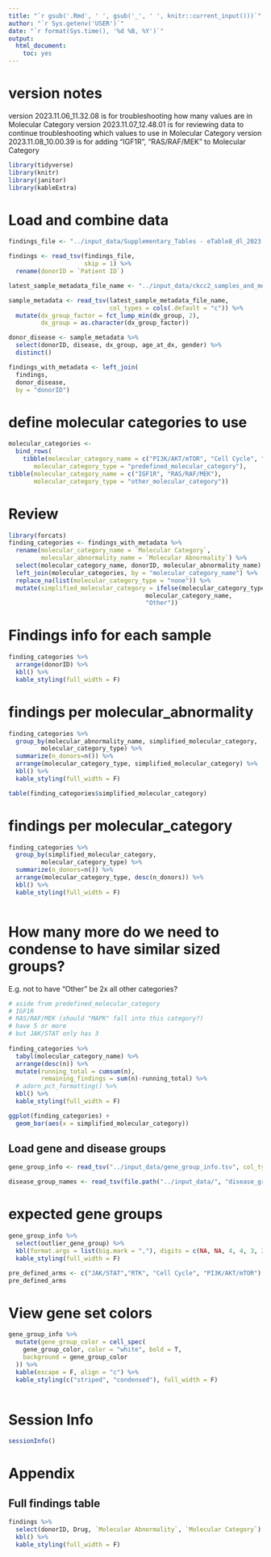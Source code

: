 ```yaml
---
title: "`r gsub('.Rmd', ' ', gsub('_', ' ', knitr::current_input()))`"
author: "`r Sys.getenv('USER')`"
date: "`r format(Sys.time(), '%d %B, %Y')`"
output:
  html_document:
    toc: yes
---
```

  
# version notes

version 2023.11.06_11.32.08 is for troubleshooting how many values are in Molecular Category
version 2023.11.07_12.48.01 is for reviewing data to continue troubleshooting which values to use in Molecular Category
version 2023.11.08_10.00.39 is for adding "IGF1R", "RAS/RAF/MEK" to Molecular Category

```r

library(tidyverse)
library(knitr)
library(janitor)
library(kableExtra)
```


# Load and combine data
```r


findings_file <- "../input_data/Supplementary_Tables - eTable8_dl_2023.11.06_11.03.03.tsv"

findings <- read_tsv(findings_file,
                     skip = 1) %>%
  rename(donorID = `Patient ID`)

```


```r

latest_sample_metadata_file_name <- "../input_data/ckcc2_samples_and_metadata_from_redcap_2023.10.24_13.26.34.tsv"

sample_metadata <- read_tsv(latest_sample_metadata_file_name,
                            col_types = cols(.default = "c")) %>%
  mutate(dx_group_factor = fct_lump_min(dx_group, 2),
         dx_group = as.character(dx_group_factor))

donor_disease <- sample_metadata %>%
  select(donorID, disease, dx_group, age_at_dx, gender) %>%
  distinct() 

```




```r

findings_with_metadata <- left_join(
  findings,
  donor_disease,
  by = "donorID")

```

# define molecular categories to use
```r

molecular_categories <- 
  bind_rows(
    tibble(molecular_category_name = c("PI3K/AKT/mTOR", "Cell Cycle", "RTK", "JAK/STAT"),
       molecular_category_type = "predefined_molecular_category"),
tibble(molecular_category_name = c("IGF1R", "RAS/RAF/MEK"),
       molecular_category_type = "other_molecular_category"))
```


# Review 
```r


library(forcats)
finding_categories <- findings_with_metadata %>%
  rename(molecular_category_name = `Molecular Category`,
         molecular_abnormality_name = `Molecular Abnormality`) %>%
  select(molecular_category_name, donorID, molecular_abnormality_name) %>%
  left_join(molecular_categories, by = "molecular_category_name") %>%
  replace_na(list(molecular_category_type = "none")) %>%
  mutate(simplified_molecular_category = ifelse(molecular_category_type != "none",
                                      molecular_category_name,
                                      "Other"))

```

# Findings info for each sample
```r

finding_categories %>%
  arrange(donorID) %>%
  kbl() %>%
  kable_styling(full_width = F)

```

# findings per molecular_abnormality
```r
finding_categories %>%
  group_by(molecular_abnormality_name, simplified_molecular_category,
         molecular_category_type) %>%
  summarize(n_donors=n()) %>%
  arrange(molecular_category_type, simplified_molecular_category) %>%
  kbl() %>%
  kable_styling(full_width = F)

table(finding_categories$simplified_molecular_category)


```

# findings per molecular_category
```r
finding_categories %>%
  group_by(simplified_molecular_category,
         molecular_category_type) %>%
  summarize(n_donors=n()) %>%
  arrange(molecular_category_type, desc(n_donors)) %>%
  kbl() %>%
  kable_styling(full_width = F)



```

# How many more do we need to condense to have similar sized groups?
E.g. not to have "Other" be 2x all other categories?
```r


# aside from predefined_molecular_category
# IGF1R
# RAS/RAF/MEK (should "MAPK" fall into this category?)
# have 5 or more 
# but JAK/STAT only has 3
   
finding_categories %>%
  tabyl(molecular_category_name) %>%
  arrange(desc(n)) %>%
  mutate(running_total = cumsum(n),
         remaining_findings = sum(n)-running_total) %>%
  # adorn_pct_formatting() %>%
  kbl() %>%
  kable_styling(full_width = F)

```


```r
ggplot(finding_categories) +
  geom_bar(aes(x = simplified_molecular_category))
```


## Load gene and disease groups 
```r

gene_group_info <- read_tsv("../input_data/gene_group_info.tsv", col_types = cols(.default = "c"))

disease_group_names <- read_tsv(file.path("../input_data/", "disease_group_info.tsv"), col_types = cols(.default = "c"))

```
# expected gene groups
```r

gene_group_info %>%
  select(outlier_gene_group) %>% 
  kbl(format.args = list(big.mark = ","), digits = c(NA, NA, 4, 4, 3, 2)) %>%
  kable_styling(full_width = F)

```

```r
pre_defined_arms <- c("JAK/STAT","RTK", "Cell Cycle", "PI3K/AKT/mTOR")
pre_defined_arms
```



# View gene set colors
```r

gene_group_info %>%
  mutate(gene_group_color = cell_spec(
    gene_group_color, color = "white", bold = T,
    background = gene_group_color
  )) %>%
  kable(escape = F, align = "c") %>%
  kable_styling(c("striped", "condensed"), full_width = F)
  

```

# Session Info
```r
sessionInfo()
```

# Appendix

## Full findings table
```r

findings %>%
  select(donorID, Drug, `Molecular Abnormality`, `Molecular Category`) %>%
  kbl() %>%
  kable_styling(full_width = F)
```

